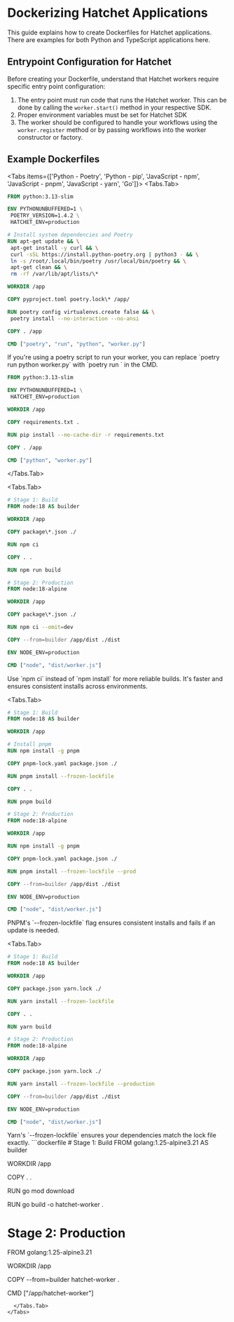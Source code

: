 
# Dockerizing Hatchet Applications

This guide explains how to create Dockerfiles for Hatchet applications. There are examples for both Python and TypeScript applications here.

## Entrypoint Configuration for Hatchet

Before creating your Dockerfile, understand that Hatchet workers require specific entry point configuration:

1. The entry point must run code that runs the Hatchet worker. This can be done by calling the `worker.start()` method in your respective SDK.
2. Proper environment variables must be set for Hatchet SDK
3. The worker should be configured to handle your workflows using the `worker.register` method or by passing workflows into the worker constructor or factory.

## Example Dockerfiles

<Tabs items={['Python - Poetry', 'Python - pip', 'JavaScript - npm', 'JavaScript - pnpm', 'JavaScript - yarn', 'Go']}>
  <Tabs.Tab>

```dockerfile
FROM python:3.13-slim

ENV PYTHONUNBUFFERED=1 \
 POETRY_VERSION=1.4.2 \
 HATCHET_ENV=production

# Install system dependencies and Poetry
RUN apt-get update && \
 apt-get install -y curl && \
 curl -sSL https://install.python-poetry.org | python3 - && \
 ln -s /root/.local/bin/poetry /usr/local/bin/poetry && \
 apt-get clean && \
 rm -rf /var/lib/apt/lists/\*

WORKDIR /app

COPY pyproject.toml poetry.lock\* /app/

RUN poetry config virtualenvs.create false && \
 poetry install --no-interaction --no-ansi

COPY . /app

CMD ["poetry", "run", "python", "worker.py"]
```

<Callout type="info">
    If you're using a poetry script to run your worker, you can replace `poetry run python worker.py` with `poetry run <script-name>` in the CMD.
</Callout>
  </Tabs.Tab>
  <Tabs.Tab>

```dockerfile
FROM python:3.13-slim

ENV PYTHONUNBUFFERED=1 \
 HATCHET_ENV=production

WORKDIR /app

COPY requirements.txt .

RUN pip install --no-cache-dir -r requirements.txt

COPY . /app

CMD ["python", "worker.py"]
```

  </Tabs.Tab>

  <Tabs.Tab>

```dockerfile
# Stage 1: Build
FROM node:18 AS builder

WORKDIR /app

COPY package\*.json ./

RUN npm ci

COPY . .

RUN npm run build

# Stage 2: Production
FROM node:18-alpine

WORKDIR /app

COPY package\*.json ./

RUN npm ci --omit=dev

COPY --from=builder /app/dist ./dist

ENV NODE_ENV=production

CMD ["node", "dist/worker.js"]
```

<Callout type="info">
    Use `npm ci` instead of `npm install` for more reliable builds. It's faster and ensures consistent installs across environments.
</Callout>
  </Tabs.Tab>

  <Tabs.Tab>

```dockerfile
# Stage 1: Build
FROM node:18 AS builder

WORKDIR /app

# Install pnpm
RUN npm install -g pnpm

COPY pnpm-lock.yaml package.json ./

RUN pnpm install --frozen-lockfile

COPY . .

RUN pnpm build

# Stage 2: Production
FROM node:18-alpine

WORKDIR /app

RUN npm install -g pnpm

COPY pnpm-lock.yaml package.json ./

RUN pnpm install --frozen-lockfile --prod

COPY --from=builder /app/dist ./dist

ENV NODE_ENV=production

CMD ["node", "dist/worker.js"]
```

<Callout type="info">
    PNPM's `--frozen-lockfile` flag ensures consistent installs and fails if an update is needed.
</Callout>
  </Tabs.Tab>

  <Tabs.Tab>

```dockerfile
# Stage 1: Build
FROM node:18 AS builder

WORKDIR /app

COPY package.json yarn.lock ./

RUN yarn install --frozen-lockfile

COPY . .

RUN yarn build

# Stage 2: Production
FROM node:18-alpine

WORKDIR /app

COPY package.json yarn.lock ./

RUN yarn install --frozen-lockfile --production

COPY --from=builder /app/dist ./dist

ENV NODE_ENV=production

CMD ["node", "dist/worker.js"]

```

<Callout type="info">
    Yarn's `--frozen-lockfile` ensures your dependencies match the lock file exactly.
</Callout>
  </Tabs.Tab>
  <Tabs.Tab>
```dockerfile
# Stage 1: Build
FROM golang:1.25-alpine3.21 AS builder

WORKDIR /app

COPY . .

RUN go mod download

RUN go build -o hatchet-worker .

# Stage 2: Production

FROM golang:1.25-alpine3.21

WORKDIR /app

COPY --from=builder hatchet-worker .

CMD ["/app/hatchet-worker"]

```
  </Tabs.Tab>
</Tabs>
```
